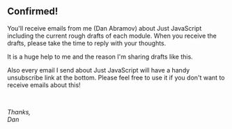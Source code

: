 <Layout className="prose lg:prose-xl prose-lg max-w-screen-md">

## Confirmed!

You'll receive emails from me (Dan Abramov) about Just JavaScript including the current rough drafts of each module. When you receive the drafts, please take the time to reply with your thoughts.

It is a huge help to me and the reason I'm sharing drafts like this.

Also every email I send about Just JavaScript will have a handy unsubscribe link at the bottom. Please feel free to use it if you don't want to receive emails about this!

<br />

_Thanks,_  
_Dan_

</Layout>

